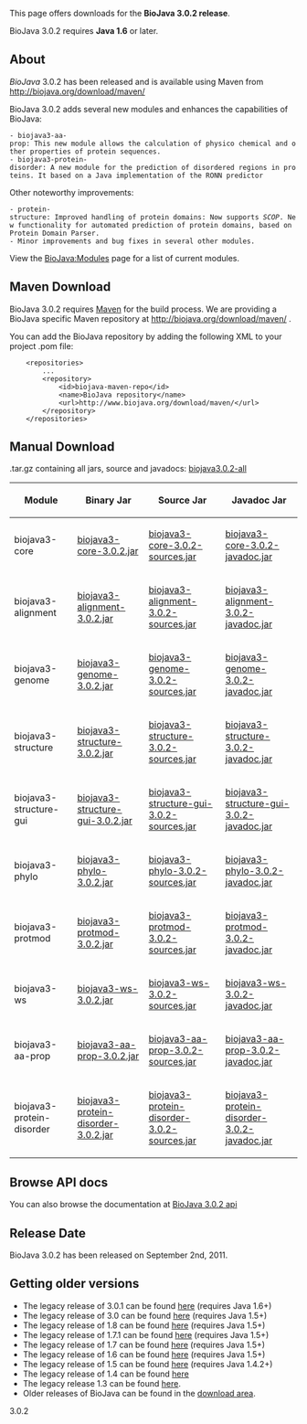 This page offers downloads for the <b>BioJava 3.0.2 release</b>. 

BioJava 3.0.2 requires <b>Java 1.6</b> or later. 

== About ==
''BioJava'' 3.0.2 has been released and is available using Maven from
[http://biojava.org/download/maven/ http://biojava.org/download/maven/]

BioJava 3.0.2 adds several new modules and enhances the capabilities of BioJava:

 - biojava3-aa-prop: This new module allows the calculation of physico chemical and other properties of protein sequences.
 - biojava3-protein-disorder: A new module for the prediction of disordered regions in proteins. It based on a Java implementation of the RONN predictor

Other noteworthy improvements:

 - protein-structure: Improved handling of protein domains: Now supports ''SCOP''. New functionality for automated prediction of protein domains, based on Protein Domain Parser.
 - Minor improvements and bug fixes in several other modules.

View the [[BioJava:Modules]] page for a list of current modules.

== Maven Download ==
BioJava 3.0.2 requires [http://maven.apache.org/ Maven] for the build process. We are providing a BioJava specific Maven repository at http://biojava.org/download/maven/ .

You can add the BioJava repository by adding the following XML to your project .pom file:
<pre>
	<repositories>
		...
		<repository>
			<id>biojava-maven-repo</id>
			<name>BioJava repository</name>
			<url>http://www.biojava.org/download/maven/</url>			
		</repository>
	</repositories>
</pre>

== Manual Download ==

.tar.gz containing all jars, source and javadocs: [http://biojava.org/download/bj3.0.2/biojava3.0.2-all.tar.gz biojava3.0.2-all]

{|
|+
! Module
! Binary Jar
! Source Jar
! Javadoc Jar
|-
| biojava3-core 
| [http://biojava.org/download/maven/org/biojava/biojava3-core/3.0.2/biojava3-core-3.0.2.jar biojava3-core-3.0.2.jar] 
| [http://biojava.org/download/maven/org/biojava/biojava3-core/3.0.2/biojava3-core-3.0.2-sources.jar biojava3-core-3.0.2-sources.jar] 
| [http://biojava.org/download/maven/org/biojava/biojava3-core/3.0.2/biojava3-core-3.0.2-javadoc.jar biojava3-core-3.0.2-javadoc.jar]
|-
| biojava3-alignment 
| [http://biojava.org/download/maven/org/biojava/biojava3-alignment/3.0.2/biojava3-alignment-3.0.2.jar biojava3-alignment-3.0.2.jar] 
| [http://biojava.org/download/maven/org/biojava/biojava3-alignment/3.0.2/biojava3-alignment-3.0.2-sources.jar biojava3-alignment-3.0.2-sources.jar] 
| [http://biojava.org/download/maven/org/biojava/biojava3-alignment/3.0.2/biojava3-alignment-3.0.2-javadoc.jar biojava3-alignment-3.0.2-javadoc.jar]
|-
| biojava3-genome 
| [http://biojava.org/download/maven/org/biojava/biojava3-genome/3.0.2/biojava3-genome-3.0.2.jar biojava3-genome-3.0.2.jar] 
| [http://biojava.org/download/maven/org/biojava/biojava3-genome/3.0.2/biojava3-genome-3.0.2-sources.jar biojava3-genome-3.0.2-sources.jar] 
| [http://biojava.org/download/maven/org/biojava/biojava3-genome/3.0.2/biojava3-genome-3.0.2-javadoc.jar biojava3-genome-3.0.2-javadoc.jar]
|-
| biojava3-structure 
| [http://biojava.org/download/maven/org/biojava/biojava3-structure/3.0.2/biojava3-structure-3.0.2.jar biojava3-structure-3.0.2.jar] 
| [http://biojava.org/download/maven/org/biojava/biojava3-structure/3.0.2/biojava3-structure-3.0.2-sources.jar biojava3-structure-3.0.2-sources.jar] 
| [http://biojava.org/download/maven/org/biojava/biojava3-structure/3.0.2/biojava3-structure-3.0.2-javadoc.jar biojava3-structure-3.0.2-javadoc.jar]
|-
| biojava3-structure-gui 
| [http://biojava.org/download/maven/org/biojava/biojava3-structure-gui/3.0.2/biojava3-structure-gui-3.0.2.jar biojava3-structure-gui-3.0.2.jar] 
| [http://biojava.org/download/maven/org/biojava/biojava3-structure-gui/3.0.2/biojava3-structure-gui-3.0.2-sources.jar biojava3-structure-gui-3.0.2-sources.jar] 
| [http://biojava.org/download/maven/org/biojava/biojava3-structure-gui/3.0.2/biojava3-structure-gui-3.0.2-javadoc.jar biojava3-structure-gui-3.0.2-javadoc.jar]
|-
| biojava3-phylo 
| [http://biojava.org/download/maven/org/biojava/biojava3-phylo/3.0.2/biojava3-phylo-3.0.2.jar biojava3-phylo-3.0.2.jar] 
| [http://biojava.org/download/maven/org/biojava/biojava3-phylo/3.0.2/biojava3-phylo-3.0.2-sources.jar biojava3-phylo-3.0.2-sources.jar] 
| [http://biojava.org/download/maven/org/biojava/biojava3-phylo/3.0.2/biojava3-phylo-3.0.2-javadoc.jar biojava3-phylo-3.0.2-javadoc.jar]
|-
| biojava3-protmod 
| [http://biojava.org/download/maven/org/biojava/biojava3-protmod/3.0.2/biojava3-protmod-3.0.2.jar biojava3-protmod-3.0.2.jar] 
| [http://biojava.org/download/maven/org/biojava/biojava3-protmod/3.0.2/biojava3-protmod-3.0.2-sources.jar biojava3-protmod-3.0.2-sources.jar] 
| [http://biojava.org/download/maven/org/biojava/biojava3-protmod/3.0.2/biojava3-protmod-3.0.2-javadoc.jar biojava3-protmod-3.0.2-javadoc.jar]
|-
| biojava3-ws 
| [http://biojava.org/download/maven/org/biojava/biojava3-ws/3.0.2/biojava3-ws-3.0.2.jar biojava3-ws-3.0.2.jar] 
| [http://biojava.org/download/maven/org/biojava/biojava3-ws/3.0.2/biojava3-ws-3.0.2-sources.jar biojava3-ws-3.0.2-sources.jar] 
| [http://biojava.org/download/maven/org/biojava/biojava3-ws/3.0.2/biojava3-ws-3.0.2-javadoc.jar biojava3-ws-3.0.2-javadoc.jar]
|-
| biojava3-aa-prop 
| [http://biojava.org/download/maven/org/biojava/biojava3-aa-prop/3.0.2/biojava3-aa-prop-3.0.2.jar biojava3-aa-prop-3.0.2.jar] 
| [http://biojava.org/download/maven/org/biojava/biojava3-aa-prop/3.0.2/biojava3-aa-prop3.0.2-sources.jar biojava3-aa-prop-3.0.2-sources.jar] 
| [http://biojava.org/download/maven/org/biojava/biojava3-aa-prop/3.0.2/biojava3-aa-prop-3.0.2-javadoc.jar biojava3-aa-prop-3.0.2-javadoc.jar]
|-
| biojava3-protein-disorder 
| [http://biojava.org/download/maven/org/biojava/biojava3-protein-disorder/3.0.2/biojava3-protein-disorder-3.0.2.jar biojava3-protein-disorder-3.0.2.jar] 
| [http://biojava.org/download/maven/org/biojava/biojava3-protein-disorder/3.0.2/biojava3-protein-disorder-3.0.2-sources.jar biojava3-protein-disorder-3.0.2-sources.jar] 
| [http://biojava.org/download/maven/org/biojava/biojava3-protein-disorder/3.0.2/biojava3-protein-disorder-3.0.2-javadoc.jar biojava3-protein-disorder-3.0.2-javadoc.jar]

|}

== Browse API docs ==
You can also browse the documentation at [http://www.biojava.org/docs/api3.0/ BioJava 3.0.2 api]

==Release Date==
BioJava 3.0.2 has been released on September 2nd, 2011.

== Getting older versions ==

* The legacy release of 3.0.1 can be found [[BioJava:Download 3.0.1|here]] (requires Java 1.6+)
* The legacy release of 3.0 can be found [[BioJava:Download 3.0|here]] (requires Java 1.5+)
* The legacy release of 1.8 can be found [[BioJava:Download 1.8|here]] (requires Java 1.5+)
* The legacy release of 1.7.1 can be found [[BioJava:Download 1.7.1|here]] (requires Java 1.5+)
* The legacy release of 1.7 can be found [[BioJava:Download 1.7|here]] (requires Java 1.5+)
* The legacy release of 1.6 can be found [[BioJava:Download 1.6|here]] (requires Java 1.5+)
* The legacy release of 1.5 can be found [[BioJava:Download 1.5|here]] (requires Java 1.4.2+)
* The legacy release of 1.4 can be found [[BioJava:Download 1.4|here]]
* The legacy release 1.3 can be found [[BioJava:Download 1.3|here]].
* Older releases of BioJava can be found in the [http://www.biojava.org/download/ download area].
3.0.2